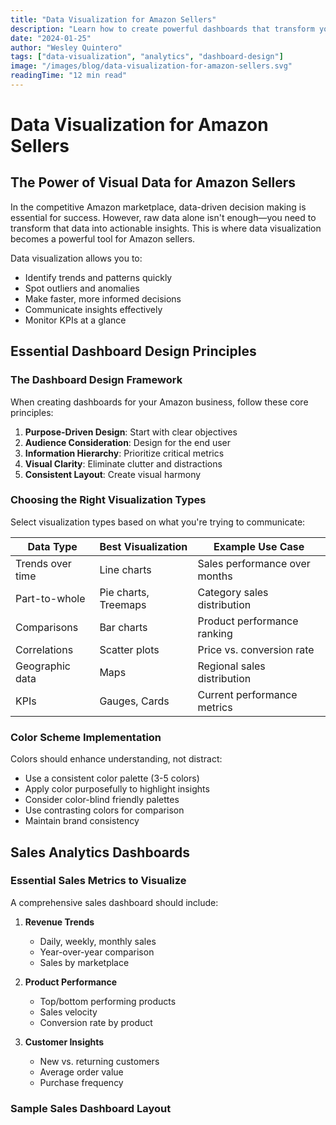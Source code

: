```yaml
---
title: "Data Visualization for Amazon Sellers"
description: "Learn how to create powerful dashboards that transform your Amazon seller data into clear, actionable insights"
date: "2024-01-25"
author: "Wesley Quintero"
tags: ["data-visualization", "analytics", "dashboard-design"]
image: "/images/blog/data-visualization-for-amazon-sellers.svg"
readingTime: "12 min read"
---
```


# Data Visualization for Amazon Sellers

## The Power of Visual Data for Amazon Sellers

In the competitive Amazon marketplace, data-driven decision making is essential for success. However, raw data alone isn't enough—you need to transform that data into actionable insights. This is where data visualization becomes a powerful tool for Amazon sellers.

Data visualization allows you to:

- Identify trends and patterns quickly
- Spot outliers and anomalies
- Make faster, more informed decisions
- Communicate insights effectively
- Monitor KPIs at a glance

## Essential Dashboard Design Principles

### The Dashboard Design Framework

When creating dashboards for your Amazon business, follow these core principles:

1. **Purpose-Driven Design**: Start with clear objectives
2. **Audience Consideration**: Design for the end user
3. **Information Hierarchy**: Prioritize critical metrics
4. **Visual Clarity**: Eliminate clutter and distractions
5. **Consistent Layout**: Create visual harmony

### Choosing the Right Visualization Types

Select visualization types based on what you're trying to communicate:

| Data Type | Best Visualization | Example Use Case |
|-----------|-------------------|------------------|
| Trends over time | Line charts | Sales performance over months |
| Part-to-whole | Pie charts, Treemaps | Category sales distribution |
| Comparisons | Bar charts | Product performance ranking |
| Correlations | Scatter plots | Price vs. conversion rate |
| Geographic data | Maps | Regional sales distribution |
| KPIs | Gauges, Cards | Current performance metrics |

### Color Scheme Implementation

Colors should enhance understanding, not distract:

- Use a consistent color palette (3-5 colors)
- Apply color purposefully to highlight insights
- Consider color-blind friendly palettes
- Use contrasting colors for comparison
- Maintain brand consistency

## Sales Analytics Dashboards

### Essential Sales Metrics to Visualize

A comprehensive sales dashboard should include:

1. **Revenue Trends**
   - Daily, weekly, monthly sales
   - Year-over-year comparison
   - Sales by marketplace

2. **Product Performance**
   - Top/bottom performing products
   - Sales velocity
   - Conversion rate by product

3. **Customer Insights**
   - New vs. returning customers
   - Average order value
   - Purchase frequency

### Sample Sales Dashboard Layout

